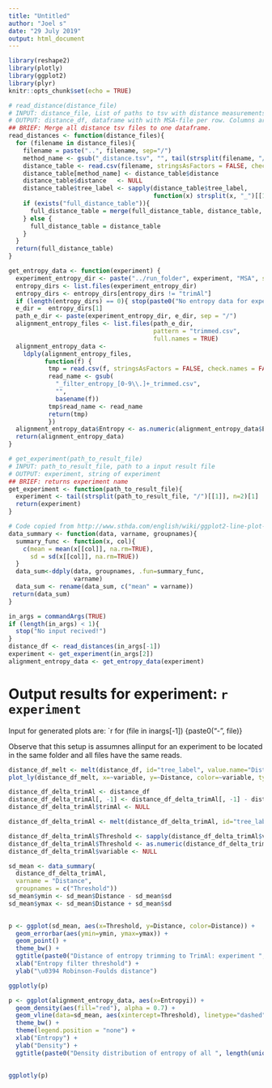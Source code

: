 ```yaml
---
title: "Untitled"
author: "Joel s"
date: "29 July 2019"
output: html_document
---
```


```r
library(reshape2)
library(plotly)
library(ggplot2)
library(plyr)
knitr::opts_chunk$set(echo = TRUE)
```


```r
# read_distance(distance_file)
# INPUT: distance_file, List of paths to tsv with distance measurements
# OUTPUT: distance_df, dataframe with with MSA-file per row. Columns are methods used
## BRIEF: Merge all distance tsv files to one dataframe.
read_distances <- function(distance_files){
  for (filename in distance_files){
    filename = paste("..", filename, sep="/")
    method_name <- gsub("_distance.tsv", "", tail(strsplit(filename, "/")[[1]], n=1))
    distance_table <- read.csv(filename, stringsAsFactors = FALSE, check.names = FALSE, sep ="\t")
    distance_table[method_name] <- distance_table$distance
    distance_table$distance   <- NULL
    distance_table$tree_label <- sapply(distance_table$tree_label,
                                        function(x) strsplit(x, "_")[[1]][1])
    if (exists("full_distance_table")){
      full_distance_table = merge(full_distance_table, distance_table, by="tree_label")
    } else {
      full_distance_table = distance_table
    }
  }
  return(full_distance_table)
}

get_entropy_data <- function(experiment) {
  experiment_entropy_dir <- paste("../run_folder", experiment, "MSA", sep = "/")
  entropy_dirs <- list.files(experiment_entropy_dir)
  entropy_dirs <- entropy_dirs[entropy_dirs != "trimAl"]
  if (length(entropy_dirs) == 0){ stop(paste0("No entropy data for experiment ", experiment)) }
  e_dir =  entropy_dirs[1]
  path_e_dir <- paste(experiment_entropy_dir, e_dir, sep = "/")
  alignment_entropy_files <- list.files(path_e_dir,
                                        pattern = "trimmed.csv",
                                        full.names = TRUE)
  alignment_entropy_data <- 
    ldply(alignment_entropy_files,
          function(f) {
           tmp = read.csv(f, stringsAsFactors = FALSE, check.names = FALSE)
           read_name <- gsub(
             "_filter_entropy_[0-9\\.]+_trimmed.csv",
             "",
             basename(f))
           tmp$read_name <- read_name
           return(tmp)
           })
  alignment_entropy_data$Entropy <- as.numeric(alignment_entropy_data$Entropy)
  return(alignment_entropy_data)
}

# get_experiment(path_to_result_file)
# INPUT: path_to_result_file, path to a input result file 
# OUTPUT: experiment, string of experiment
## BRIEF: returns experiment name
get_experiment <- function(path_to_result_file){
  experiment <- tail(strsplit(path_to_result_file, "/")[[1]], n=2)[1]
  return(experiment)
}

# Code copied from http://www.sthda.com/english/wiki/ggplot2-line-plot-quick-start-guide-r-software-and-data-visualization
data_summary <- function(data, varname, groupnames){
  summary_func <- function(x, col){
    c(mean = mean(x[[col]], na.rm=TRUE),
      sd = sd(x[[col]], na.rm=TRUE))
  }
  data_sum<-ddply(data, groupnames, .fun=summary_func,
                  varname)
  data_sum <- rename(data_sum, c("mean" = varname))
 return(data_sum)
}
```

```r
in_args = commandArgs(TRUE)
if (length(in_args) < 1){
  stop("No input recived!")
}
distance_df <- read_distances(in_args[-1])
experiment <- get_experiment(in_args[2])
alignment_entropy_data <- get_entropy_data(experiment)
```

# Output results for experiment: `r experiment`
Input for generated plots are:
`r for (file in inargs[-1]) {paste0("- ", file)}

Observe that this setup is assumnes allinput for an experiment to be located in the same folder and all files have the same reads.
```r
distance_df_melt <- melt(distance_df, id="tree_label", value.name="Distance")
plot_ly(distance_df_melt, x=~variable, y=~Distance, color=~variable, type = "box")
```

```r
distance_df_delta_trimAl <- distance_df
distance_df_delta_trimAl[, -1] <- distance_df_delta_trimAl[, -1] - distance_df_delta_trimAl[, ncol(distance_df_delta_trimAl[, -1])]
distance_df_delta_trimAl$trimAl <- NULL

distance_df_delta_trimAl <- melt(distance_df_delta_trimAl, id="tree_label", value.name="Distance")

distance_df_delta_trimAl$Threshold <- sapply(distance_df_delta_trimAl$variable, function(x) gsub("filter_entropy_","", x))
distance_df_delta_trimAl$Threshold <- as.numeric(distance_df_delta_trimAl$Threshold)
distance_df_delta_trimAl$variable <- NULL

sd_mean <- data_summary(
  distance_df_delta_trimAl, 
  varname = "Distance",
  groupnames = c("Threshold"))
sd_mean$ymin <- sd_mean$Distance - sd_mean$sd
sd_mean$ymax <- sd_mean$Distance + sd_mean$sd

 
p <- ggplot(sd_mean, aes(x=Threshold, y=Distance, color=Distance)) +
  geom_errorbar(aes(ymin=ymin, ymax=ymax)) +
  geom_point() +
  theme_bw() +
  ggtitle(paste0("Distance of entropy trimming to TrimAl: experiment ", experiment)) +
  xlab("Entropy filter threshold") +
  ylab("\u0394 Robinson-Foulds distance")

ggplotly(p)
```

```r
p <- ggplot(alignment_entropy_data, aes(x=Entropyi)) + 
  geom_density(aes(fill="red"), alpha = 0.7) +
  geom_vline(data=sd_mean, aes(xintercept=Threshold), linetype="dashed") +
  theme_bw() +
  theme(legend.position = "none") +
  xlab("Entropy") +
  ylab("Density") +
  ggtitle(paste0("Density distribution of entropy of all ", length(unique(alignment_entropy_data$read_name))," reads"))
  

ggplotly(p)
``` 



